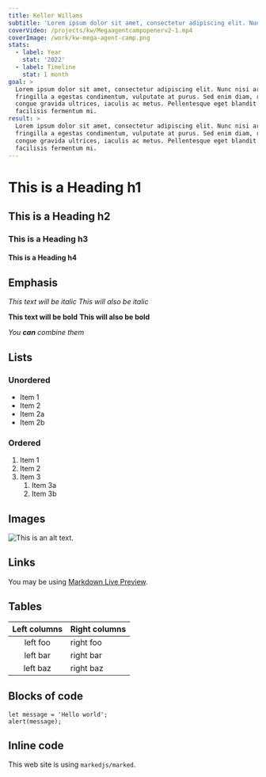 ```yaml
---
title: Keller Willams
subtitle: 'Lorem ipsum dolor sit amet, consectetur adipiscing elit. Nunc nisi'
coverVideo: /projects/kw/Megaagentcampopenerv2-1.mp4
coverImage: /work/kw-mega-agent-camp.png
stats:
  - label: Year
    stat: '2022'
  - label: Timeline
    stat: 1 month
goal: >
  Lorem ipsum dolor sit amet, consectetur adipiscing elit. Nunc nisi arcu,
  fringilla a egestas condimentum, vulputate at purus. Sed enim diam, rhoncus
  congue gravida ultrices, iaculis ac metus. Pellentesque eget blandit leo,
  facilisis fermentum mi.
result: >
  Lorem ipsum dolor sit amet, consectetur adipiscing elit. Nunc nisi arcu,
  fringilla a egestas condimentum, vulputate at purus. Sed enim diam, rhoncus
  congue gravida ultrices, iaculis ac metus. Pellentesque eget blandit leo,
  facilisis fermentum mi.
---
```


# This is a Heading h1

## This is a Heading h2

### This is a Heading h3

#### This is a Heading h4

## Emphasis

*This text will be italic*
*This will also be italic*

<ProjectImage src="/projects/kw/2023-05-23_1004_MegaAgentCampOpenerV2-1_00-00-33-417_still-0001.png" alt="My alt" />

**This text will be bold**
**This will also be bold**

*You **can** combine them*

## Lists

### Unordered

* Item 1
* Item 2
* Item 2a
* Item 2b

### Ordered

1. Item 1
2. Item 2
3. Item 3
   1. Item 3a
   2. Item 3b

## Images

![This is an alt text.](/image/sample.webp "This is a sample image.")

## Links

You may be using [Markdown Live Preview](https://markdownlivepreview.com/).

## Tables

| Left columns | Right columns |
| :----------: | ------------- |
|   left foo   | right foo     |
|   left bar   | right bar     |
|   left baz   | right baz     |

## Blocks of code

```
let message = 'Hello world';
alert(message);
```

## Inline code

This web site is using `markedjs/marked`.
